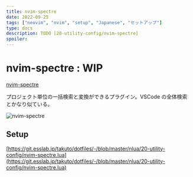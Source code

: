 ```yaml
---
title: nvim-spectre
date: 2022-09-25
tags: ["neovim", "nvim", "setup", "Japanese", "セットアップ"]
type: docs
description: TODO [20-utility-config/nvim-spectre]
spoiler:
---
```


# nvim-spectre : WIP

[nvim-spectre](https://github.com/nvim-pack/nvim-spectre)

プロジェクト単位の一括検索と変換ができるプラグイン。VSCode の全体検索とかなり似ている。

![nvim-spectre](https://github.com/windwp/nvim-spectre/wiki/assets/demospectre.gif)

## Setup

[https://git.esslab.jp/takuto/dotfiles/-/blob/master/nlua/20-utility-config/nvim-spectre.lua](https://git.esslab.jp/takuto/dotfiles/-/blob/master/nlua/20-utility-config/nvim-spectre.lua)
